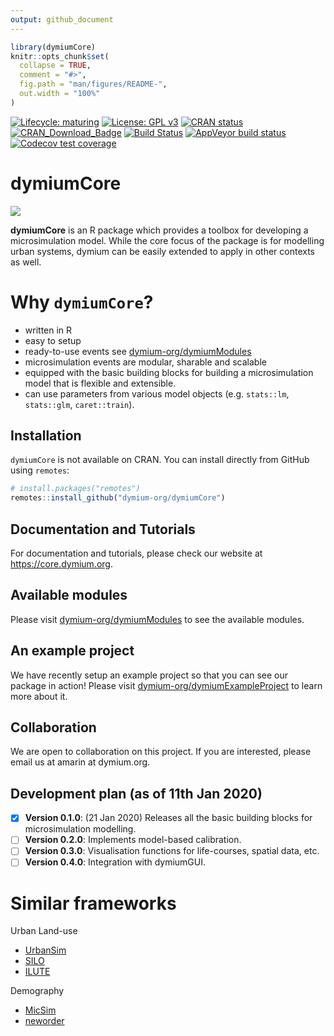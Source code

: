 ```yaml
---
output: github_document
---
```


<!-- README.md is generated from README.Rmd. Please edit that file -->

```r
library(dymiumCore)
knitr::opts_chunk$set(
  collapse = TRUE,
  comment = "#>",
  fig.path = "man/figures/README-",
  out.width = "100%"
)
```
<!-- badges: start -->
[![Lifecycle: maturing](https://img.shields.io/badge/lifecycle-maturing-blue.svg)](https://www.tidyverse.org/lifecycle/#maturing)
[![License: GPL v3](https://img.shields.io/badge/License-GPL%20v3-blue.svg)](https://www.gnu.org/licenses/gpl-3.0)
[![CRAN status](https://www.r-pkg.org/badges/version/dymiumCore)](https://CRAN.R-project.org/package=dymiumCore)
[![CRAN_Download_Badge](http://cranlogs.r-pkg.org/badges/dymiumCore)](https://CRAN.R-project.org/package=dymiumCore)
[![Build Status](https://travis-ci.org/dymium-org/dymiumCore.svg?branch=master)](https://travis-ci.org/dymium-org/dymiumCore)
[![AppVeyor build status](https://ci.appveyor.com/api/projects/status/github/dymium-org/dymiumCore?branch=master&svg=true)](https://ci.appveyor.com/project/dymium-org/dymiumCore)
[![Codecov test coverage](https://codecov.io/gh/dymium-org/dymiumCore/branch/master/graph/badge.svg)](https://codecov.io/gh/dymium-org/dymiumCore?branch=master)
<!-- badges: end -->

# dymiumCore

<img src="man/figures/dymium-banner.png" align="centre" />

**dymiumCore** is an R package which provides a toolbox for developing a microsimulation model. While the core focus of the package is for modelling urban systems, dymium can be easily extended to apply in other contexts as well.

# Why `dymiumCore`?

- written in R
- easy to setup
- ready-to-use events see [dymium-org/dymiumModules](https://github.com/dymium-org/dymiumModules)
- microsimulation events are modular, sharable and scalable
- equipped with the basic building blocks for building a microsimulation model that is flexible and extensible.
- can use parameters from various model objects (e.g. `stats::lm`, `stats::glm`, `caret::train`).



## Installation

`dymiumCore` is not available on CRAN. You can install directly from GitHub using `remotes`:

```r
# install.packages("remotes")
remotes::install_github("dymium-org/dymiumCore")
```

## Documentation and Tutorials

For documentation and tutorials, please check our website at [https://core.dymium.org](https://core.dymium.org).

## Available modules

Please visit [dymium-org/dymiumModules](https://github.com/dymium-org/dymiumModules) to see the available modules.

## An example project

We have recently setup an example project so that you can see our package in action! Please visit [dymium-org/dymiumExampleProject](https://github.com/dymium-org/dymiumExampleProject) to learn more about it.

## Collaboration

We are open to collaboration on this project. If you are interested, please email us at amarin at dymium.org.

## Development plan (as of 11th Jan 2020)

- [x] __Version 0.1.0__: (21 Jan 2020) Releases all the basic building blocks for microsimulation modelling.
- [ ] __Version 0.2.0__: Implements model-based calibration.
- [ ] __Version 0.3.0__: Visualisation functions for life-courses, spatial data, etc.
- [ ] __Version 0.4.0__: Integration with dymiumGUI.

# Similar frameworks

Urban Land-use

- [UrbanSim](https://github.com/UDST/urbansim)
- [SILO](https://github.com/msmobility/silo)
- [ILUTE](https://github.com/TravelModellingGroup/ILUTE)

Demography

- [MicSim](https://cran.r-project.org/web/packages/MicSim/index.html)
- [neworder](https://github.com/virgesmith/neworder)

